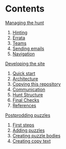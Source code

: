 # Contents

[Managing the hunt](/docs/manage)

1. [Hinting](/docs/manage#hinting)
2. [Errata](/docs/manage#errata)
3. [Teams](/docs/manage#teams)
4. [Sending emails](/docs/manage#sending-emails)
5. [Navigation](/docs/manage#navigation)

[Developing the site](/docs/develop)

1. [Quick start](/docs/develop#quick-start)
2. [Architecture](/docs/develop#architecture)
3. [Copying this repository](/docs/develop#copying-this-repository)
4. [Communication](/docs/develop#communication)
5. [Hunt Structure](/docs/develop#hunt-structure)
6. [Final Checks](/docs/develop#final-checks)
7. [References](/docs/develop#references)

[Postprodding puzzles](/docs/postprod)

1. [First steps](/docs/postprod#first-steps)
2. [Adding puzzles](/docs/postprod#adding-puzzles)
3. [Creating puzzle bodies](/docs/postprod#creating-puzzle-bodies)
4. [Creating copy text](/docs/postprod#creating-copy-text)
